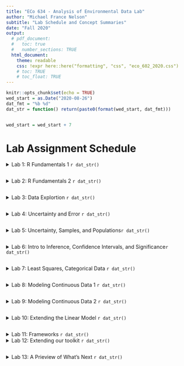 ```yaml
---
title: "ECo 634 - Analysis of Environmental Data Lab"
author: "Michael France Nelson"
subtitle: "Lab Schedule and Concept Summaries"
date: "Fall 2020"
output:
  # pdf_document:
  #   toc: true
  #   number_sections: TRUE
  html_document:
    theme: readable
    css: !expr here::here("formatting", "css", "eco_602_2020.css")
    # toc: TRUE
    # toc_float: TRUE  
---
```


```r
knitr::opts_chunk$set(echo = TRUE)
wed_start = as.Date("2020-08-26")
dat_fmt = "%b %d"
dat_str = function() return(paste0(format(wed_start, dat_fmt)))



```


```r
wed_start = wed_start + 7
```


# Lab Assignment Schedule


<details><summary> Lab 1: R Fundamentals 1 `r dat_str()` </summary> 

Key Concepts

- Operators
- Variables
- Comments
- Built-in functions
- Custom functions
- Filesystems

</details>

```r
```



<details><summary> Lab 2: R Fundamentals 2 `r dat_str()` </summary>

Key Concepts

- Data representation in R
- High- and low-level programming
- Chaining functions
- Variable scope
- Importing data
- Basic plots

</details>

```r
```



<details><summary> Lab 3: Data Explortion `r dat_str()` </summary>

Key Concepts

- Data exploration: 
- Deterministic functions: visual parameter estimation

</details>

```r
```


<details><summary> Lab 4: Uncertainty and Error `r dat_str()` </summary>

Key Concepts

- Pseudo random numbers
- Probability distributions
- Quantifying error
- Minimizing error

</details>

```r
```


<details><summary> Lab 5: Uncertainty, Samples, and Populations`r dat_str()` </summary>

Key Concepts

- Null hypotheses
- Simulating repeated samples
- Categorical data in R

</details>

```r
```


<details><summary> Lab 6: Intro to Inference, Confidence Intervals, and Significance`r dat_str()` </summary>

Key Concepts

- T-tests
- Non-parametric tests
- Significance
- False negatives
- False positivies

</details>

```r
```



<details><summary> Lab 7: Least Squares, Categorical Data `r dat_str()` </summary>

Key Concepts

- Model objects in R
- ANOVA in R
- Model coefficient tables
- ANOVA tables


</details>

```r
```


<details><summary> Lab 8: Modeling Continuous Data 1 `r dat_str()` </summary>

Key Concepts

- Fitting models
- Simple and multiple regression with `lm()`
- Graphical and numerical model summaries

</details>

```r
```


<details><summary> Lab 9: Modeling Continuous Data 2 `r dat_str()` </summary>

Key Concepts

- Modeling continuous and categorical data
- Model diagnostics
- Model selection

</details>

```r
```


<details><summary> Lab 10: Extending the Linear Model `r dat_str()` </summary>

Key Concepts

- What is linearity?
- Fitting a deterministic model
- Logistic regression
- Nonlinear least squares

</details>

```r
```


<details><summary> Lab 11: Frameworks `r dat_str()` </summary>

Key Concepts

- Optimization: Maximum Likelihood
- Bayesian models
- What even is statistics?

</details>



<details><summary> Lab 12: Extending our toolkit `r dat_str()` </summary>

Key Concepts

- Loops
- Custom functions
- The Tidyverse
 
</details>


```r
```


<details><summary> Lab 13: A Prieview of What's Next `r dat_str()` </summary>

Key Concepts

- Unmet assumptions: dealint with difficult data
- Multivariate methods
- Spatial data
- Random walks

</details>

